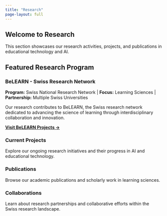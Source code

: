 ```yaml
---
title: "Research"
page-layout: full
---
```


## Welcome to Research

This section showcases our research activities, projects, and publications in educational technology and AI.

## Featured Research Program

::: {.section-card}
### BeLEARN - Swiss Research Network

::: {.meta}
**Program:** Swiss National Research Network | **Focus:** Learning Sciences | **Partnership:** Multiple Swiss Universities
:::

Our research contributes to BeLEARN, the Swiss research network dedicated to advancing the science of learning through interdisciplinary collaboration and innovation.

[**Visit BeLEARN Projects →**](https://belearn.swiss/projekte-belearn/){.btn .btn-primary target="_blank"}
:::

### Current Projects

Explore our ongoing research initiatives and their progress in AI and educational technology.

### Publications

Browse our academic publications and scholarly work in learning sciences.

### Collaborations

Learn about research partnerships and collaborative efforts within the Swiss research landscape.